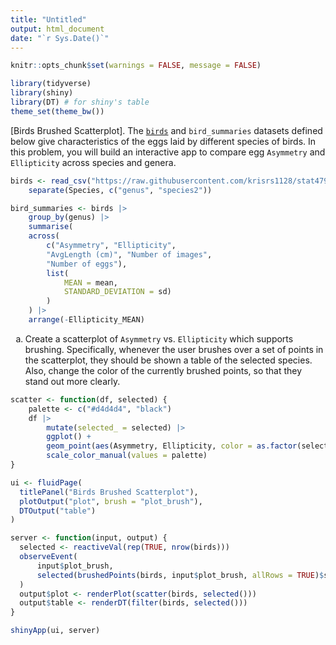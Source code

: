 ```yaml
---
title: "Untitled"
output: html_document
date: "`r Sys.Date()`"
---
```


```r
knitr::opts_chunk$set(warnings = FALSE, message = FALSE)
```


```r
library(tidyverse)
library(shiny)
library(DT) # for shiny's table
theme_set(theme_bw())
```

[Birds Brushed Scatterplot]. The
[`birds`](https://raw.githubusercontent.com/krisrs1128/stat479_s22/main/exercises/data/birds.csv)
and `bird_summaries` datasets defined below give characteristics of the eggs
laid by different species of birds. In this problem, you will build an
interactive app to compare egg `Asymmetry` and `Ellipticity` across species and
genera.

```r
birds <- read_csv("https://raw.githubusercontent.com/krisrs1128/stat479_s22/main/exercises/data/birds.csv") |>
    separate(Species, c("genus", "species2"))

bird_summaries <- birds |>
    group_by(genus) |>
    summarise(
    across(
        c("Asymmetry", "Ellipticity",
        "AvgLength (cm)", "Number of images",
        "Number of eggs"),
        list(
            MEAN = mean,
            STANDARD_DEVIATION = sd)
        )
    ) |>
    arrange(-Ellipticity_MEAN)
```

a. Create a scatterplot of `Asymmetry` vs. `Ellipticity` which supports
brushing. Specifically, whenever the user brushes over a set of points in the
scatterplot, they should be shown a table of the selected species. Also,
change the color of the currently brushed points, so that they stand out more
clearly.

```r
scatter <- function(df, selected) {
    palette <- c("#d4d4d4", "black")
    df |>
        mutate(selected_ = selected) |>
        ggplot() +
        geom_point(aes(Asymmetry, Ellipticity, color = as.factor(selected_))) +
        scale_color_manual(values = palette)
}

ui <- fluidPage(
  titlePanel("Birds Brushed Scatterplot"),
  plotOutput("plot", brush = "plot_brush"),
  DTOutput("table")
)

server <- function(input, output) {
  selected <- reactiveVal(rep(TRUE, nrow(birds)))
  observeEvent(
      input$plot_brush,
      selected(brushedPoints(birds, input$plot_brush, allRows = TRUE)$selected_)
  )
  output$plot <- renderPlot(scatter(birds, selected()))
  output$table <- renderDT(filter(birds, selected()))
}

shinyApp(ui, server)
```
